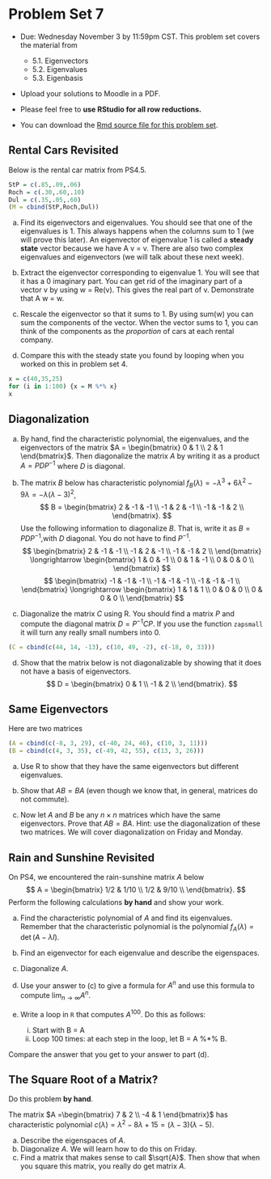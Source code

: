 
# Problem Set 7

* Due: Wednesday November 3 by 11:59pm CST. This problem set covers the material from 

     + 5.1. Eigenvectors
     + 5.2. Eigenvalues
     + 5.3. Eigenbasis

* Upload your solutions to Moodle in a PDF. 
* Please feel free to **use RStudio for all row reductions.**
* You can download the [Rmd source file  for this problem set](https://github.com/Tom-Halverson/math236_f21/blob/main/PS7-problem-set-7.Rmd).


## Rental Cars Revisited

Below is the rental car matrix from PS4.5. 

```r
StP = c(.85,.09,.06)
Roch = c(.30,.60,.10)
Dul = c(.35,.05,.60) 
(M = cbind(StP,Roch,Dul))
```

a. Find its eigenvectors and eigenvalues. You should see that one of the eigenvalues is 1. This always happens when the columns sum to 1 (we will prove this later). An eigenvector of eigenvalue 1 is called a **steady state** vector because we have A v = v. There are also two complex eigenvalues and eigenvectors (we will talk about these next week).

b. Extract the eigenvector corresponding to eigenvalue 1. You will see that it has a 0 imaginary part. You can get rid of the imaginary part of a vector v by using w = Re(v). This gives the real part of v. Demonstrate that A w = w.

c. Rescale the eigenvector so that it sums to 1. By using sum(w) you can sum the components of the vector. When the vector sums to 1, you can think of the components as the *proportion* of cars at each rental company. 

d. Compare this with the steady state you found by looping when you worked on this in problem set 4.

```r
x = c(40,35,25)
for (i in 1:100) {x = M %*% x}
x
```

## Diagonalization

a. By hand, find the characteristic polynomial, the eigenvalues, and the eigenvectors of the matrix $A = \begin{bmatrix} 0 & 1 \\ 2 & 1 \end{bmatrix}$. Then diagonalize the matrix $A$ by writing it as a product $A = P D P^{-1}$ where $D$ is diagonal.

b. The matrix $B$ below has characteristic polynomial $f_B(\lambda) = -\lambda ^3+6 \lambda ^2-9 \lambda = -\lambda(\lambda-3)^2$, 
$$
B =
\begin{bmatrix}
 2 & -1 & -1 \\
 -1 & 2 & -1 \\
 -1 & -1 & 2 \\
\end{bmatrix}.
$$
Use the following information to diagonalize $B$. That is, write it as $B = P D P^{-1}$,with $D$ diagonal. You do not have to find $P^{-1}$.
$$
\begin{bmatrix}
 2 & -1 & -1 \\
 -1 & 2 & -1 \\
 -1 & -1 & 2 \\
\end{bmatrix}
\longrightarrow
\begin{bmatrix}
 1 & 0 & -1 \\
 0 & 1 & -1 \\
 0 & 0 & 0 \\
\end{bmatrix}
$$
$$
\begin{bmatrix}
 -1 & -1 & -1 \\
 -1 & -1 & -1 \\
 -1 & -1 & -1 \\
\end{bmatrix}
\longrightarrow
\begin{bmatrix}
 1 & 1 & 1 \\
 0 & 0 & 0 \\
 0 & 0 & 0 \\
\end{bmatrix}
$$

c. Diagonalize the matrix $C$ using R. You should find a matrix $P$ and compute the diagonal matrix $D = P^{-1} C P$. If you use the function `zapsmall` it will turn any really small numbers into 0.
```r
(C = cbind(c(44, 14, -13), c(10, 49, -2), c(-18, 0, 33)))
```

d. Show that the matrix below is not diagonalizable by showing that it does not have a basis of eigenvectors. 
$$
D = \begin{bmatrix}  0 & 1 \\ -1 & 2 \\ \end{bmatrix}.
$$


## Same Eigenvectors

Here are two matrices
```r
(A = cbind(c(-8, 3, 29), c(-40, 24, 46), c(10, 3, 11)))
(B = cbind(c(4, 3, 35), c(-49, 42, 55), c(13, 3, 26)))
```


a. Use R to show that they have the same eigenvectors but different eigenvalues.

a. Show that $A B = B A$ (even though we know that, in general, matrices do not commute).

a. Now let $A$ and $B$ be any $n \times n$ matrices which have the same eigenvectors. Prove that $AB = BA$. Hint: use the diagonalization of these two matrices. We will cover diagonalization on Friday and Monday.



## Rain and Sunshine Revisited

On PS4, we encountered the rain-sunshine matrix $A$ below
$$
A = \begin{bmatrix}
1/2 & 1/10 \\
1/2 & 9/10 \\
\end{bmatrix}.
$$
Perform the following calculations **by hand** and show your work.

a. Find the characteristic polynomial of $A$ and find its eigenvalues. Remember that the characteristic polynomial is the polynomial $f_A(\lambda) = \det(A - \lambda I)$.

a. Find an eigenvector for each eigenvalue and describe the eigenspaces.

a. Diagonalize $A$.

a.  Use your answer to (c) to give a formula for $A^n$ and use this formula to compute $\displaystyle{\lim_{n\to \infty}} A^n$.

a. Write a loop in `R` that computes $A^{100}$. Do this as follows:
     i. Start with B = A
     ii. Loop 100 times: at each step in the loop, let B = A %*% B.

Compare the answer that you get to your answer to part (d).


## The Square Root of a Matrix?

Do this problem **by hand**.

The matrix $A  =\begin{bmatrix} 7 & 2 \\ -4 & 1 \end{bmatrix}$ has characteristic polynomial $c(\lambda) = \lambda^2 - 8 \lambda + 15 = (\lambda -3)(\lambda - 5).$

a. Describe the eigenspaces of $A$.
a. Diagonalize $A$. We will learn how to do this on Friday.
a. Find a matrix that makes sense to call $\sqrt{A}$. Then show that when you square this matrix, you really do get matrix $A$.



